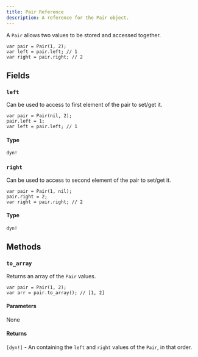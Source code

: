 ---
title: Pair Reference
description: A reference for the Pair object.
---

A `Pair` allows two values to be stored and accessed together.

```QangLang
var pair = Pair(1, 2);
var left = pair.left; // 1
var right = pair.right; // 2
```

## Fields

### `left`

Can be used to access to first element of the pair to set/get it.

```QangLang
var pair = Pair(nil, 2);
pair.left = 1;
var left = pair.left; // 1
```

#### Type

`dyn!`

### `right`

Can be used to access to second element of the pair to set/get it.

```QangLang
var pair = Pair(1, nil);
pair.right = 2;
var right = pair.right; // 2
```

#### Type

`dyn!`

## Methods

### `to_array`

Returns an array of the `Pair` values.

```QangLang
var pair = Pair(1, 2);
var arr = pair.to_array(); // [1, 2]
```

#### Parameters

None

#### Returns

`[dyn!]` - An containing the `left` and `right` values of the `Pair`, in that order.
